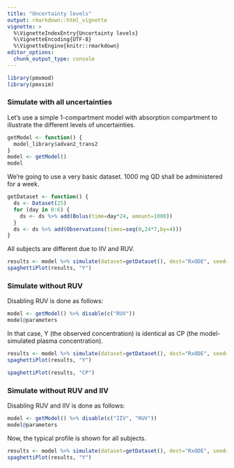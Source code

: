 ```yaml
---
title: "Uncertainty levels"
output: rmarkdown::html_vignette
vignette: >
  %\VignetteIndexEntry{Uncertainty levels}
  %\VignetteEncoding{UTF-8}
  %\VignetteEngine{knitr::rmarkdown}
editor_options: 
  chunk_output_type: console
---
```


```r
library(pmxmod)
library(pmxsim)
```

### Simulate with all uncertainties

Let's use a simple 1-compartment model with absorption compartment to illustrate the different levels of uncertainties.

```r
getModel <- function() {
  model_library$advan2_trans2
}
model <- getModel()
model
```

We're going to use a very basic dataset. 1000 mg QD shall be administered for a week.

```r
getDataset <- function() {
  ds <- Dataset(25)
  for (day in 0:6) {
    ds <- ds %>% add(Bolus(time=day*24, amount=1000))
  }
  ds <- ds %>% add(Observations(times=seq(0,24*7,by=4)))
}
```

All subjects are different due to IIV and RUV.

```r
results <- model %>% simulate(dataset=getDataset(), dest="RxODE", seed=1)
spaghettiPlot(results, "Y")
```

### Simulate without RUV

Disabling RUV is done as follows:

```r
model <- getModel() %>% disable(c("RUV"))
model@parameters
```

In that case, Y (the observed concentration) is identical as CP (the model-simulated plasma concentration).

```r
results <- model %>% simulate(dataset=getDataset(), dest="RxODE", seed=1)
spaghettiPlot(results, "Y")
```

```r
spaghettiPlot(results, "CP")
```

### Simulate without RUV and IIV

Disabling RUV and IIV is done as follows:

```r
model <- getModel() %>% disable(c("IIV", "RUV"))
model@parameters
```

Now, the typical profile is shown for all subjects.

```r
results <- model %>% simulate(dataset=getDataset(), dest="RxODE", seed=1)
spaghettiPlot(results, "Y")
```
